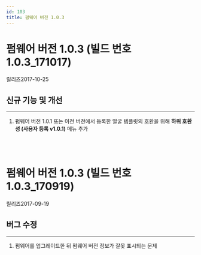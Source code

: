 ```yaml
---
id: 103
title: 펌웨어 버전 1.0.3
---
```


# 펌웨어 버전 1.0.3 (빌드 번호1.0.3_171017)

릴리즈<Separator/>2017-10-25

## 신규 기능 및 개선

---

1. 펌웨어 버전 1.0.1 또는 이전 버전에서 등록한 얼굴 템플릿의 호환을 위해 **하위 호환성 (사용자 등록 v1.0.1)** 메뉴 추가

<br/>
<br/>

# 펌웨어 버전 1.0.3 (빌드 번호1.0.3_170919)

릴리즈<Separator/>2017-09-19

## 버그 수정

---

<BugLists>

1. 펌웨어를 업그레이드한 뒤 펌웨어 버전 정보가 잘못 표시되는 문제

</BugLists>